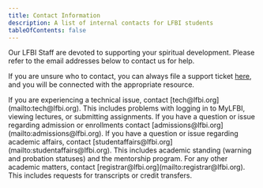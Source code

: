 ```yaml
---
title: Contact Information
description: A list of internal contacts for LFBI students
tableOfContents: false
---
```


Our LFBI Staff are devoted to supporting your spiritual development. Please refer to the email addresses below to contact us for help. 

If you are unsure who to contact, you can always file a support ticket [here](https://www.cognitoforms.com/mbt3/lfbihelpdesk), and you will be connected with the appropriate resource.


<CardGrid>
	<Card title="Technical Support" icon="email">
		If you are experiencing a technical issue, contact [tech@lfbi.org](mailto:tech@lfbi.org).
        This includes problems with logging in to MyLFBI, viewing lectures, or submitting assignments.
	</Card>
	<Card title="Enrollment and Admissions" icon="email">
		If you have a question or issue regarding admission or enrollments contact [admissions@lfbi.org](mailto:admissions@lfbi.org).
	</Card>
	<Card title="Academic Affairs" icon="email">
		If you have a question or issue regarding academic affairs, contact [studentaffairs@lfbi.org](mailto:studentaffairs@lfbi.org).
        This includes academic standing (warning and probation statuses) and the mentorship program.
	</Card>
	<Card title="Registrar" icon="email">
		For any other academic matters, contact [registrar@lfbi.org](mailto:registrar@lfbi.org).
        This includes requests for transcripts or credit transfers.
	</Card>
</CardGrid>
